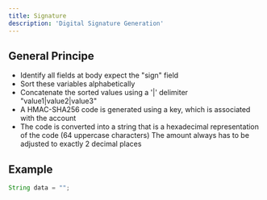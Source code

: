 ```yaml
---
title: Signature
description: 'Digital Signature Generation'
---
```


## General Principe

- Identify all fields at body expect the "sign" field
- Sort these variables alphabetically
- Concatenate the sorted values using a '|' delimiter
<Info>"value1|value2|value3" </Info>
- A HMAC-SHA256 code is generated using a key, which is associated with the account
- The code is converted into a string that is a hexadecimal representation of the code (64 uppercase characters)
<Note>The amount always has to be adjusted to exactly 2 decimal places</Note>

## Example

```java
String data = "";
```
